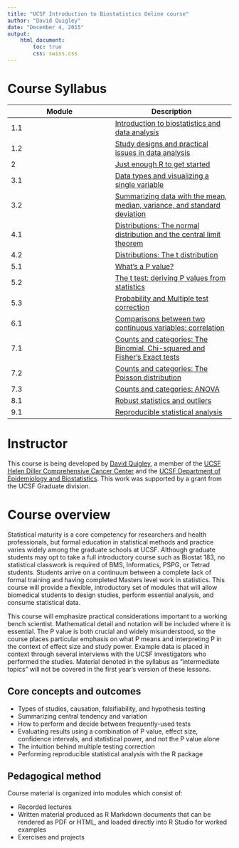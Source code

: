```yaml
---
title: "UCSF Introduction to Biostatistics Online course"
author: "David Quigley"
date: "December 4, 2015"
output: 
    html_document:
        toc: true
        css: swiss.css
---
```


Course Syllabus
====================

Module | Description 
------ | ------- 
1.1    | [Introduction to biostatistics and data analysis](module_01.1.html)
1.2    | [Study designs and practical issues in data analysis](module_01.2.html)
2      | [Just enough R to get started](module_02.html)
3.1    | [Data types and visualizing a single variable](module_03.1.html)
3.2    | [Summarizing data with the mean, median, variance, and standard deviation](module_03.2.html)
4.1    | [Distributions: The normal distribution and the central limit theorem](module_04.1.html)
4.2    | [Distributions: The t distribution](module_04.2.html)
5.1    | [What's a P value?](module_05.1.html)
5.2    | [The t test: deriving P values from statistics](module_05.2.html)
5.3    | [Probability and Multiple test correction](module_05.3.html)
6.1    | [Comparisons between two continuous variables: correlation](module_06.1.html)
7.1    | [Counts and categories: The Binomial, Chi-squared and Fisher's Exact tests](module_07.1.html)
7.2    | [Counts and categories: The Poisson distribution](module_07.2.html)
7.3    | [Counts and categories: ANOVA](module_07.3.html)
8.1    | [Robust statistics and outliers](module_08.1.html)
9.1    | [Reproducible statistical analysis](module_0.9.1.html)

Instructor
====================

This course is being developed by [David Quigley](http://davidquigley.com), a member of the [UCSF Helen Diller Comprehensive Cancer Center](http://cancer.ucsf.edu) and the [UCSF Department of Epidemiology and Biostatistics](http://epibiostat.ucsf.edu). This work was supported by a grant from the UCSF Graduate division.

Course overview
====================

Statistical maturity is a core competency for researchers and health professionals, but formal education in statistical methods and practice varies widely among the graduate schools at UCSF. Although graduate students may opt to take a full introductory course such as Biostat 183, no statistical classwork is required of BMS, Informatics, PSPG, or Tetrad students. Students arrive on a continuum between a complete lack of formal training and having completed Masters level work in statistics. This course will provide a flexible, introductory set of modules that will allow biomedical students to design studies, perform essential analysis, and consume statistical data.

This course will emphasize practical considerations important to a working bench scientist. Mathematical detail and notation will be included where it is essential. The P value is both crucial and widely misunderstood, so the course places particular emphasis on what P means and interpreting P in the context of effect size and study power. Example data is placed in context through several interviews with the UCSF investigators who performed the studies. Material denoted in the syllabus as "intermediate topics" will not be covered in the first year’s version of these lessons.

Core concepts and outcomes 
----------------------------

* Types of studies, causation, falsifiability, and hypothesis testing
* Summarizing central tendency and variation 
* How to perform and decide between frequently-used tests
* Evaluating results using a combination of P value, effect size, confidence intervals, and statistical power, and not the P value alone
* The intuition behind multiple testing correction
* Performing reproducible statistical analysis with the R package

Pedagogical method
----------------------------

Course material is organized into modules which consist of:

* Recorded lectures
* Written material produced as R Markdown documents that can be rendered as PDF or HTML, and loaded directly into R Studio for worked examples
* Exercises and projects

